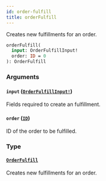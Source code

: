 ```yaml
---
id: order-fulfill
title: orderFulfill
---
```


Creates new fulfillments for an order.

```graphql
orderFulfill(
  input: OrderFulfillInput!
  order: ID = 0
): OrderFulfill

```

### Arguments

#### `input` ([`OrderFulfillInput!`](/api-reference/inputs/order-fulfill-input.mdx))

Fields required to create an fulfillment.

#### `order` ([`ID`](/api-reference/scalars/id.mdx))

ID of the order to be fulfilled.

### Type

#### [`OrderFulfill`](/api-reference/objects/order-fulfill.mdx)

Creates new fulfillments for an order.
